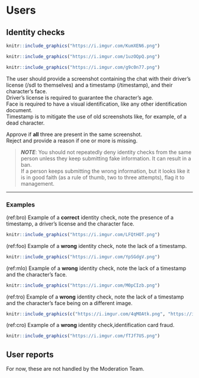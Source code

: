 # Users

## Identity checks
```r

knitr::include_graphics("https://i.imgur.com/KumXEN6.png")
```

```r

knitr::include_graphics("https://i.imgur.com/1uzOQpQ.png")
```

```r

knitr::include_graphics("https://i.imgur.com/g9c0n77.png")
```

The user should provide a screenshot containing the chat with their driver's license (/sdl to themselves) and a timestamp (/timestamp), and their character's face.  
Driver's license is required to guarantee the character's age.  
Face is required to have a visual identification, like any other identification document.  
Timestamp is to mitigate the use of old screenshots like, for example, of a dead character.  
  
Approve if **all** three are present in the same screenshot.  
Reject and provide a reason if one or more is missing.


> _**NOTE**_: You should not repeatedly deny identity checks from the same person unless they keep submitting fake information. It can result in a ban.  
If a person keeps submitting the wrong information, but it looks like it is in good faith (as a rule of thumb, two to three attempts), flag it to management. 

***

### Examples

(ref:bro) Example of a **correct** identity check, note the presence of a timestamp, a driver's license and the character face. 

```r

knitr::include_graphics("https://i.imgur.com/LFQtHOT.png")
```

  
  
(ref:foo) Example of a **wrong** identity check, note the lack of a timestamp. 

```r

knitr::include_graphics("https://i.imgur.com/YpSGdgV.png")
```

  
  
(ref:mlo) Example of a **wrong** identity check, note the lack of a timestamp and the character's face. 

```r

knitr::include_graphics("https://i.imgur.com/M0pCIzb.png")
```

  
  
(ref:tro) Example of a **wrong** identity check, note the lack of a timestamp and the character's face being on a different image. 

```r

knitr::include_graphics(c("https://i.imgur.com/4qMOAtk.png", "https://i.imgur.com/2MRs3fO.png"))
```

  
  
(ref:cro) Example of a **wrong** identity check,identification card fraud. 

```r

knitr::include_graphics("https://i.imgur.com/fTJf7US.png")
```



## User reports

For now, these are not handled by the Moderation Team.
